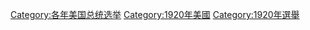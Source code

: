 {{catmore}}

[[Category:各年美国总统选举|Category:各年美国总统选举]]
[[Category:1920年美國|Category:1920年美國]]
[[Category:1920年選舉|Category:1920年選舉]]